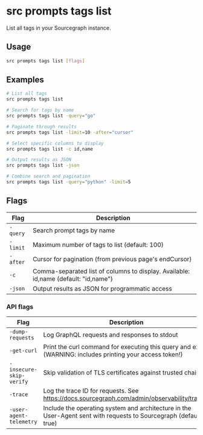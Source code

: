 # src prompts tags list

List all tags in your Sourcegraph instance.

## Usage

```bash
src prompts tags list [flags]
```

## Examples

```bash
# List all tags
src prompts tags list

# Search for tags by name
src prompts tags list -query="go"

# Paginate through results
src prompts tags list -limit=10 -after="cursor"

# Select specific columns to display
src prompts tags list -c id,name

# Output results as JSON
src prompts tags list -json

# Combine search and pagination
src prompts tags list -query="python" -limit=5
```

## Flags

| Flag | Description |
|------|-------------|
| `-query` | Search prompt tags by name |
| `-limit` | Maximum number of tags to list (default: 100) |
| `-after` | Cursor for pagination (from previous page's endCursor) |
| `-c` | Comma-separated list of columns to display. Available: id,name (default: "id,name") |
| `-json` | Output results as JSON for programmatic access |

### API flags

| Flag | Description |
|------|-------------|
| `-dump-requests` | Log GraphQL requests and responses to stdout |
| `-get-curl` | Print the curl command for executing this query and exit (WARNING: includes printing your access token!) |
| `-insecure-skip-verify` | Skip validation of TLS certificates against trusted chains |
| `-trace` | Log the trace ID for requests. See https://docs.sourcegraph.com/admin/observability/tracing |
| `-user-agent-telemetry` | Include the operating system and architecture in the User-Agent sent with requests to Sourcegraph (default: true) |
